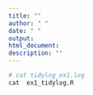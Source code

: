 ```yaml
---
title: ""
author: " "
date: " "
output:
html_document:
description: ""
---
```


```r
# cat tidylog_ex1.log
cat  ex1_tidylog.R
```
